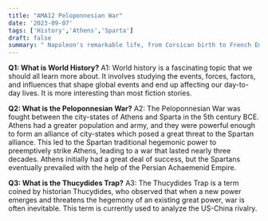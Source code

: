 ---
title: "AMA12 Peloponnesian War"
date: '2023-09-07'
tags: ['History','Athens','Sparta']
draft: false
summary: " Napoleon's remarkable life, from Corsican birth to French Emperor, marked by military genius and ambition. "
---


**Q1: What is World History?**
A1: World history is a fascinating topic that we should all learn more about. It involves studying the events, forces, factors, and influences that shape global events and end up affecting our day-to-day lives. It is more interesting than most fiction stories. 

**Q2: What is the Peloponnesian War?**
A2: The Peloponnesian War was fought between the city-states of Athens and Sparta in the 5th century BCE. Athens had a greater population and army, and they were powerful enough to form an alliance of city-states which posed a great threat to the Spartan alliance. This led to the Spartan traditional hegemonic power to preemptively strike Athens, leading to a war that lasted nearly three decades. Athens initially had a great deal of success, but the Spartans eventually prevailed with the help of the Persian Achaemenid Empire.

**Q3: What is the Thucydides Trap?**
A3: The Thucydides Trap is a term coined by historian Thucydides, who observed that when a new power emerges and threatens the hegemony of an existing great power, war is often inevitable. This term is currently used to analyze the US-China rivalry. 